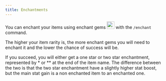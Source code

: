 ```yaml
---
title: Enchantments
---
```


You can enchant your items using enchant gems <Image width="24" height="24" alt="enchant-gems" src='https://d2lqwktucnc67y.cloudfront.net/icons/EnchantGems.png' /> with the `/enchant` command.

The higher your item rarity is, the more enchant gems you will need to enchant it and the lower the chance of success will be.

If you succeed, you will either get a one star or two star enchantment, represented by * or ** at the end of the item name. The difference between the two is that the two star enchantment have a slightly higher stat boost, but the main stat gain is a non enchanted item to an enchanted one.

